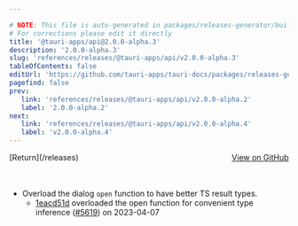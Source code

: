 ```yaml
---

# NOTE: This file is auto-generated in packages/releases-generator/build.ts
# For corrections please edit it directly
title: '@tauri-apps/api@2.0.0-alpha.3'
description: '2.0.0-alpha.3'
slug: 'references/releases/@tauri-apps/api/v2.0.0-alpha.3'
tableOfContents: false
editUrl: 'https://github.com/tauri-apps/tauri-docs/packages/releases-generator/build.ts'
pagefind: false
prev:
   link: 'references/releases/@tauri-apps/api/v2.0.0-alpha.2'
   label: '2.0.0-alpha.2'
next:
   link: 'references/releases/@tauri-apps/api/v2.0.0-alpha.4'
   label: 'v2.0.0-alpha.4'
---
```


			

<ReleaseSidebar slug="references/releases/@tauri-apps/api"  packageName="@tauri-apps/api" />

<div style="margin-bottom:3rem; display: flex; justify-content: space-between; align-items: center"><span>[Return](/releases)</span><span><a href="https://github.com/tauri-apps/tauri/releases/tag/@tauri-apps/api-v2.0.0-alpha.3">View on GitHub</a></span></div>

- Overload the dialog `open` function to have better TS result types.
  - [1eacd51d](https://www.github.com/tauri-apps/tauri/commit/1eacd51d185ba69a3c3cb2cc93c792e2d5929843) overloaded the open function for convenient type inference ([#5619](https://www.github.com/tauri-apps/tauri/pull/5619)) on 2023-04-07

